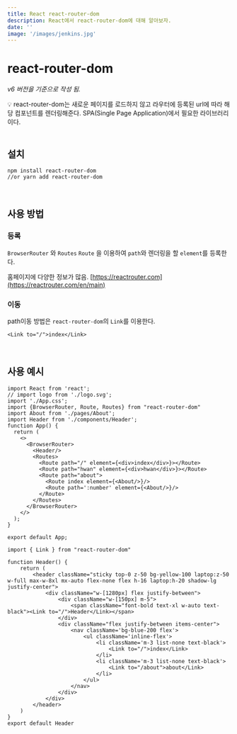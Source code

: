 ```yaml
---
title: React react-router-dom
description: React에서 react-router-dom에 대해 알아보자.
date: ''
image: '/images/jenkins.jpg'
---
```


# react-router-dom

*v6 버전을 기준으로 작성 됨.*

<aside>
💡 react-router-dom는 새로운 페이지를 로드하지 않고 라우터에 등록된 url에 따라 해당 컴포넌트를 렌더링해준다. SPA(Single Page Application)에서 필요한 라이브러리이다.

</aside> 

<br />

## 설치

```jsx:terminal
npm install react-router-dom
//or yarn add react-router-dom
```
<br />

## 사용 방법

### 등록

`BrowserRouter` 와 `Routes` `Route` 을 이용하여 `path`와 렌더링을 할 `element`를 등록한다.

홈페이지에 다양한 정보가 많음. [https://reactrouter.com](https://reactrouter.com/en/main)

### 이동

path이동 방법은 `react-router-dom`의 `Link`를 이용한다.

`<Link to="/">index</Link>`

<br />

## 사용 예시

```tsx:App.tsx
import React from 'react';
// import logo from './logo.svg';
import './App.css';
import {BrowserRouter, Route, Routes} from "react-router-dom"
import About from './pages/About';
import Header from './components/Header';
function App() {
  return (
    <>
      <BrowserRouter>
        <Header/>
        <Routes>
          <Route path="/" element={<div>index</div>}></Route>
          <Route path="hwan" element={<div>hwan</div>}></Route>
          <Route path="about">
            <Route index element={<About/>}/>
            <Route path=':number' element={<About/>}/>
          </Route>
        </Routes>
      </BrowserRouter>
    </>
  );
}

export default App;
```

```tsx:Header.tsx
import { Link } from "react-router-dom"

function Header() {
    return (
        <header className="sticky top-0 z-50 bg-yellow-100 laptop:z-50 w-full max-w-8xl mx-auto flex-none flex h-16 laptop:h-20 shadow-lg justify-center">
            <div className="w-[1280px] flex justify-between">
                <div className="w-[150px] m-5">
                    <span className="font-bold text-xl w-auto text-black"><Link to="/">Header</Link></span>
                </div>
                <div className="flex justify-between items-center">
                    <nav className='bg-blue-200 flex'>
                        <ul className='inline-flex'>
                            <li className='m-3 list-none text-black'>
                                <Link to="/">index</Link>
                            </li>
                            <li className='m-3 list-none text-black'>
                                <Link to="/about">about</Link>
                            </li>
                        </ul>
                    </nav>
                </div>
            </div>
        </header>
    )
}
export default Header
```